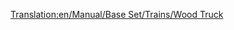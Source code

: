 [[Translation:en/Manual/Base Set/Trains/Wood Truck]]
{{nl/Manual/Base Set/Trains/Wagons|Naam=Houtwagon
|Afbeelding=[[File:en/Manual/Base Set/Trains/Woodtruck.png]]
|NormaalKosten=£1,414 ($2,828)
|NormaalGewicht=16 / 46 t
|NormaalCapaciteit=30 tonnes of wood
|MonoKosten=£1,414 ($2,828)
|MonoGewicht=16 / 51 t
|MonoCapaciteit=35 tonnes of wood
|MagKosten=£1,414 ($2,828)
|MagGewicht=16 / 53 t
|MagCapaciteit=37 tonnes of wood
|Omschrijving=Wood is the most precious good you can carry in the [[en/Manual/Climates#sub-tropical | tropical]] scenarios if you can find a lumber mill. It gives you a feeling why tropical woods are devastated..... [[en/Manual/Base Set/Trains/Wood Truck]] is also available in [[en/Manual/Climates#temperate | Temperate]] and [[en/Manual/Climates#sub-arctic | Sub-Arctic]] climates.
}}